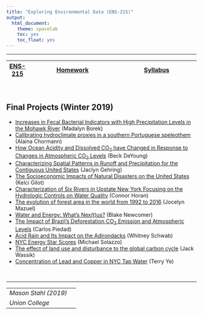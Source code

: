 ---
title: "Exploring Environmental Data (ENS-215)"
output:
  html_document:
    theme: spacelab
    toc: yes
    toc_float: yes
---
***
|  [ENS-215](https://stahlm.github.io/ENS_215/Website/ENS_215_Site.html) | [Homework](https://stahlm.github.io/ENS_215/Website/Homework.html) | [Syllabus](https://stahlm.github.io/ENS_215/Website/Syllabus.html) |
|---|------------|-----------|

<br/>

## Final Projects (Winter 2019)

+ [Increases in Fecal Bacterial Indicators with High Precipitation Levels in the Mohawk River](https://stahlm.github.io/ENS_215/Final_Projects_2019/Madalyn Borek_718591_assignsubmission_file_Borek_Final_Project.html) (Madalyn Borek)
+ [Calibrating hydroclimate proxies in a southern Portuguese speleothem](https://stahlm.github.io/ENS_215/Final_Projects_2019/Alaina Chormann_718594_assignsubmission_file_Final_R_project__finalversion.html) (Alaina Chormann)
+ [How Ocean Acidity and Dissolved CO~2~ have Changed in Response to Changes in Atmospheric CO~2~ Levels](https://stahlm.github.io/ENS_215/Final_Projects_2019/Beck Deyoung_718589_assignsubmission_file_Final_Project_DeYoung.html) (Beck DeYoung)
+ [Characterizing Spatial Patterns in Runoff and Precipitation for the Contiguous United States](https://stahlm.github.io/ENS_215/Final_Projects_2019/Jaclyn Gehring_718595_assignsubmission_file_COPY_FINAL_GEHRING.html) (Jaclyn Gehring)
+ [The Socioeconomic Impacts of Natural Disasters on the United States](https://stahlm.github.io/ENS_215/Final_Projects_2019/Kelci Gilot_718586_assignsubmission_file_final_data.html) (Kelci Gilot)
+ [Characterization of Six Rivers in Upstate New York Focusing on the Hydrologic Controls on Water Quality](https://stahlm.github.io/ENS_215/Final_Projects_2019/Connor Horan_718590_assignsubmission_file_Final_Presentation.html) (Connor Horan)
+ [The evolution of forest area in the world from 1992 to 2016](https://stahlm.github.io/ENS_215/Final_Projects_2019/Jocelyn Mazuel_718593_assignsubmission_file_Final_Project_Notebook.html) (Jocelyn Mazuel)
+ [Water and Energy: What’s Nex(t)us?](https://stahlm.github.io/ENS_215/Final_Projects_2019/Blake Newcomer_718585_assignsubmission_file_ENS_FINAL_PRJ_NEWC.html) (Blake Newcomer)
+ [The Impact of Brazil’s Deforestation CO~2~ Emission and Atmospheric Levels](https://stahlm.github.io/ENS_215/Final_Projects_2019/Carlos Piedad_718588_assignsubmission_file_Final_Project_Piedad.html) (Carlos Piedad)
+ [Acid Rain and Its Impact on the Adirondacks](https://stahlm.github.io/ENS_215/Final_Projects_2019/Whitney Schwab_718592_assignsubmission_file_Data_Analysis.html) (Whitney Schwab)
+ [NYC Energy Star Scores](https://stahlm.github.io/ENS_215/Final_Projects_2019/Michael Solazzo_718584_assignsubmission_file_Fina_Project_Proposal_Solazzo.html) (Michael Solazzo)
+ [The effect of land use and disturbance to the global carbon cycle](https://stahlm.github.io/ENS_215/Final_Projects_2019/Jack Wassik_718583_assignsubmission_file_Final_Project_Wassik.html) (Jack Wassik)
+ [Concentration of Lead and Copper in NYC Tap Water](https://stahlm.github.io/ENS_215/Final_Projects_2019/Terry Ye_718587_assignsubmission_file_Project_Ye.html) (Terry Ye)


<br/>

***
| | |
|--|--|
| _Mason Stahl (2019)_ |  |
| _Union College_ | |